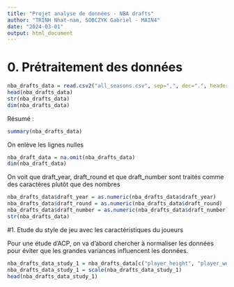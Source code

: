 ```yaml
---
title: "Projet analyse de données - NBA drafts"
author: "TRINH Nhat-nam, SOBCZYK Gabriel - MAIN4"
date: "2024-03-01"
output: html_document
---
```

# 0. Prétraitement des données
```r
nba_drafts_data = read.csv2("all_seasons.csv", sep=",", dec=".", header=TRUE, row.names = 1)
head(nba_drafts_data)
str(nba_drafts_data)
dim(nba_drafts_data)
```

Résumé : 
```r
summary(nba_drafts_data)
```
On enlève les lignes nulles
```r
nba_draft_data = na.omit(nba_drafts_data)
dim(nba_draft_data)
```


On voit que draft_year, draft_round et que draft_number sont traités comme des caractères plutôt que des nombres
```r
nba_drafts_data$draft_year = as.numeric(nba_drafts_data$draft_year)
nba_drafts_data$draft_round = as.numeric(nba_drafts_data$draft_round)
nba_drafts_data$draft_number = as.numeric(nba_drafts_data$draft_number)
str(nba_drafts_data)
```

#1. Etude du style de jeu avec les caractéristiques du joueurs

Pour une étude d'ACP, on va d'abord chercher à normaliser les données pour éviter que les grandes variances influencent les données.
```r
nba_drafts_data_study_1 = nba_drafts_data[c("player_height", "player_weight", "pts", "reb", "ast", "oreb_pct", "dreb_pct")]
nba_drafts_data_study_1 = scale(nba_drafts_data_study_1)
head(nba_drafts_data_study_1)
```

